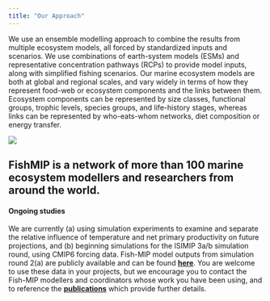```yaml
---
title: "Our Approach"
---
```


We use an ensemble modelling approach to combine the results from multiple ecosystem models, all forced by standardized inputs and scenarios. We use combinations of earth-system models (ESMs) and representative concentration pathways (RCPs) to provide model inputs, along with simplified fishing scenarios. Our marine ecosystem models are both at global and regional scales, and vary widely in terms of how they represent food-web or ecosystem components and the links between them. Ecosystem components can be represented by size classes, functional groups, trophic levels, species groups, and life-history stages, whereas links can be represented by who-eats-whom networks, diet composition or energy transfer.

![](FISHMIP.max-1200x1200.png)

## **FishMIP is a network of more than 100 marine ecosystem modellers and researchers from around the world.**

#### **Ongoing studies**

We are currently (a) using simulation experiments to examine and separate the relative influence of temperature and net primary productivity on future projections, and (b) beginning simulations for the ISIMIP 3a/b simulation round, using CMIP6 forcing data. Fish-MIP model outputs from simulation round 2(a) are publicly available and can be found [**here**](http://doi.org/10.5880/PIK.2018.005). You are welcome to use these data in your projects, but we encourage you to contact the Fish-MIP modellers and coordinators whose work you have been using, and to reference the [**publications**](https://fish-mip.github.io/publications.html) which provide further details.
